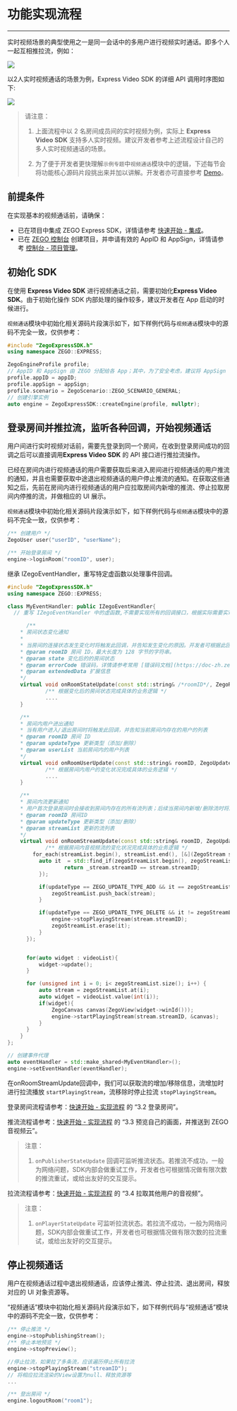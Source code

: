 # 功能实现流程

- - -

实时视频场景的典型使用之一是同一会话中的多用户进行视频实时通话。即多个人一起互相推拉流，例如： 

<Frame width="512" height="auto" caption=""><img src="https://storage.zego.im/sdk-doc/Pics/Android/ZegoLiveRoom/videoCommunicationSample.png" /></Frame>  

以2人实时视频通话的场景为例，Express Video SDK 的详细 API 调用时序图如下:

<Frame width="512" height="auto" caption=""><img src="https://storage.zego.im/sdk-doc/Pics/Common/ZegoExpressEngine/video call.png" /></Frame>

> 请注意：
>
> 1. 上面流程中以 2 名房间成员间的实时视频为例，实际上 **Express Video SDK** 支持多人实时视频。建议开发者参考上述流程设计自己的多人实时视频通话的场景。
>
> 2. 为了便于开发者更快理解`示例专题`中`视频通话`模块中的逻辑，下述每节会将功能核心源码片段挑出来并加以讲解。开发者亦可直接参考 [Demo](https://doc-zh.zego.im/article/4458)。

## 前提条件

在实现基本的视频通话前，请确保：

- 已在项目中集成 ZEGO Express SDK，详情请参考 [快速开始 - 集成](!Integration/SDK_Integration)。
- 已在 [ZEGO 控制台](https://console.zego.im) 创建项目，并申请有效的 AppID 和 AppSign，详情请参考 [控制台 - 项目管理](https://doc-zh.zego.im/article/12107)。



## 初始化 SDK

在使用 **Express Video SDK** 进行视频通话之前，需要初始化**Express Video SDK**。由于初始化操作 SDK 内部处理的操作较多，建议开发者在 App 启动的时候进行。  

`视频通话`模块中初始化相关源码片段演示如下，如下样例代码与`视频通话`模块中的源码不完全一致，仅供参考：

```cpp
#include "ZegoExpressSDK.h"
using namespace ZEGO::EXPRESS;

ZegoEngineProfile profile;
// AppID 和 AppSign 由 ZEGO 分配给各 App；其中，为了安全考虑，建议将 AppSign 存储在 App 的业务后台，需要使用时从后台获取
profile.appID = appID;
profile.appSign = appSign;
profile.scenario = ZegoScenario::ZEGO_SCENARIO_GENERAL;
// 创建引擎实例
auto engine = ZegoExpressSDK::createEngine(profile, nullptr);
```


## 登录房间并推拉流，监听各种回调，开始视频通话

用户间进行实时视频对话前，需要先登录到同一个房间，在收到登录房间成功的回调之后可以直接调用**Express Video SDK** 的 API 接口进行推拉流操作。

已经在房间内进行视频通话的用户需要获取后来进入房间进行视频通话的用户推流的通知，并且也需要获取中途退出视频通话的用户停止推流的通知。在获取这些通知之后，先前在房间内进行视频通话的用户应拉取房间内新增的推流、停止拉取房间内停推的流，并做相应的 UI 展示。  

`视频通话`模块中初始化相关源码片段演示如下，如下样例代码与`视频通话`模块中的源码不完全一致，仅供参考：

```cpp
/** 创建用户 */
ZegoUser user("userID", "userName");

/** 开始登录房间 */
engine->loginRoom("roomID", user);
```

继承 IZegoEventHandler，重写特定虚函数以处理事件回调。

```cpp
#include "ZegoExpressSDK.h"
using namespace ZEGO::EXPRESS;

class MyEventHandler: public IZegoEventHandler{
  // 重写 IZegoEventHandler 中的虚函数,不需要实现所有的回调接口，根据实际需要实现其中的某些回调方法。

      /**
    * 房间状态变化通知
    *
    * 当房间的连接状态发生变化时将触发此回调，并告知发生变化的原因。开发者可根据此回调来判断当前用户在房间的状态，若长时间处于正在请求连接状态，一般情况大概率是因为用户端网络不稳定导致。
    * @param roomID 房间 ID，最大长度为 128 字节的字符串。
    * @param state 变化后的的房间状态
    * @param errorCode 错误码，详情请参考常用 [错误码文档](https://doc-zh.zego.im/zh/4572.html)
    * @param extendedData 扩展信息
    */
    virtual void onRoomStateUpdate(const std::string& /*roomID*/, ZegoRoomState /*state*/, int /*errorCode*/, const std::string& /*extendedData*/) {
            /** 根据变化后的房间状态完成具体的业务逻辑 */
            ....
    }

    /**
    * 房间内用户进出通知
    * 当有用户进入/退出房间时将触发此回调，并告知当前房间内存在的用户的列表
    * @param roomID 房间 ID
    * @param updateType 更新类型（添加/删除）
    * @param userList 当前房间内的用户列表
    */
    virtual void onRoomUserUpdate(const std::string& roomID, ZegoUpdateType updateType, const std::vector<ZegoUser>& userList) {
            /** 根据房间内用户的变化状况完成具体的业务逻辑 */
            ....
    }

    /**
    * 房间内流更新通知
    * 用户首次登录房间时会接收到房间内存在的所有流列表；后续当房间内新增/删除流时将触发此回调通知变更的流列表
    * @param roomID 房间ID
    * @param updateType 更新类型（添加/删除）
    * @param streamList 更新的流列表
    */
    virtual void onRoomStreamUpdate(const std::string& roomID, ZegoUpdateType updateType, const std::vector<ZegoStream>& streamList) {
            /** 根据房间内音视频流的变化状况完成具体的业务逻辑 */
        for_each(streamList.begin(), streamList.end(), [&](ZegoStream stream){
          auto it  = std::find_if(zegoStreamList.begin(), zegoStreamList.end(), [&](ZegoStream const &_stream){
                  return _stream.streamID == stream.streamID;
          });

          if(updateType == ZEGO_UPDATE_TYPE_ADD && it == zegoStreamList.end()){
              zegoStreamList.push_back(stream);
          }

          if(updateType == ZEGO_UPDATE_TYPE_DELETE && it != zegoStreamList.end()){
              engine->stopPlayingStream(stream.streamID);
              zegoStreamList.erase(it);
          }
      });


      for(auto widget : videoList){
          widget->update();
      }

      for (unsigned int i = 0; i< zegoStreamList.size(); i++) {
          auto stream = zegoStreamList.at(i);
          auto widget = videoList.value(int(i));
          if(widget){
              ZegoCanvas canvas(ZegoView(widget->winId()));
              engine->startPlayingStream(stream.streamID, &canvas);
          }
      }
    }
};

// 创建事件代理
auto eventHandler = std::make_shared<MyEventHandler>();
engine->setEventHandler(eventHandler);
```



在onRoomStreamUpdate回调中，我们可以获取流的增加/移除信息，流增加时进行拉流播放 `startPlayingStream`，流移除时停止拉流 `stopPlayingStream`。

登录房间流程请参考：[快速开始 - 实现流程](7633#3_2) 的 “3.2 登录房间”。  

推流流程请参考：[快速开始 - 实现流程](7633#3_3) 的 “3.3 预览自己的画面，并推送到 ZEGO 音视频云”。 

> 注意：
>
> 1. `onPublisherStateUpdate` 回调可监听推流状态。若推流不成功，一般为网络问题，SDK内部会做重试工作，开发者也可根据情况做有限次数的推流重试，或给出友好的交互提示。

拉流流程请参考：[快速开始 - 实现流程](7633#3_4) 的 “3.4 拉取其他用户的音视频”。

> 注意：
>
> 1. `onPlayerStateUpdate` 可监听拉流状态。若拉流不成功，一般为网络问题，SDK内部会做重试工作，开发者也可根据情况做有限次数的拉流重试，或给出友好的交互提示。

## 停止视频通话

用户在视频通话过程中退出视频通话，应该停止推流、停止拉流、退出房间，释放对应的 UI 对象资源等。

“视频通话”模块中初始化相关源码片段演示如下，如下样例代码与“视频通话”模块中的源码不完全一致，仅供参考：

```cpp
/** 停止推流 */
engine->stopPublishingStream();
/** 停止本地预览 */
engine->stopPreview();

//停止拉流，如果拉了多条流，应该遍历停止所有拉流
engine->stopPlayingStream("streamID");
// 将相应拉流渲染的View设置为null、释放资源等
...

/** 登出房间 */
engine.logoutRoom("room1");
```

